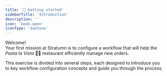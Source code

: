 ```yaml
---
title: '🚀 Getting started'
sidebarTitle: 'Introduction'
description: ''
icon: 'book-open'
iconType: 'duotone'
---
```


Welcome!\
Your first mission at Stratumn is to configure a workflow that will help the _Pasta la Vista_ 👨‍🍳 restaurant efficiently manage new orders.

This exercise is divided into several steps, each designed to introduce you to key workflow configuration concepts and guide you through the process.

<CardGroup cols={2}>
  <Card
    icon="1"
    title="Implementing your first actions"
    href="/configuration/getting-started/step-1"
    img="/images/getting-started/step-1/bpmn.svg"
  ></Card>
  <Card
    title="Step 2"
    icon="2"
    href="/configuration/getting-started/step-2"
    img="/images/getting-started/step-2/bpmn_step_2.png"
  ></Card>
</CardGroup>

